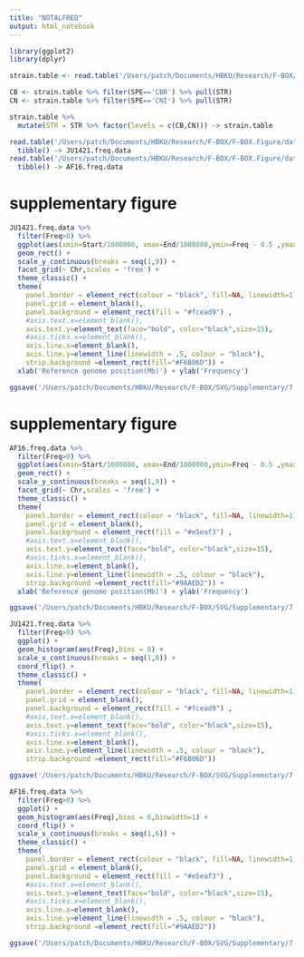```yaml
---
title: "NOTALFREQ"
output: html_notebook
---
```


```r
library(ggplot2)
library(dplyr)
```


```r
strain.table <- read.table('/Users/patch/Documents/HBKU/Research/F-BOX/F-BOX.Figure/data/strain.txt',header = T) %>% tibble()

CB <- strain.table %>% filter(SPE=='CBR') %>% pull(STR)
CN <- strain.table %>% filter(SPE=='CNI') %>% pull(STR)

strain.table %>%
  mutate(STR = STR %>% factor(levels = c(CB,CN))) -> strain.table
```


```r
read.table('/Users/patch/Documents/HBKU/Research/F-BOX/F-BOX.Figure/data/SV/JU1421.1k.FREQ.bed',col.names = c('Chr','Start','End','Freq')) %>%
  tibble() -> JU1421.freq.data
read.table('/Users/patch/Documents/HBKU/Research/F-BOX/F-BOX.Figure/data/SV/AF16.1k.FREQ.bed',col.names = c('Chr','Start','End','Freq')) %>%
  tibble() -> AF16.freq.data
```

# supplementary figure
```r
JU1421.freq.data %>%
  filter(Freq>0) %>%
  ggplot(aes(xmin=Start/1000000, xmax=End/1000000,ymin=Freq - 0.5 ,ymax=Freq + 0.5)) +
  geom_rect() +
  scale_y_continuous(breaks = seq(1,9)) +
  facet_grid(~ Chr,scales = 'free') +
  theme_classic() +
  theme(
    panel.border = element_rect(colour = "black", fill=NA, linewidth=1),
    panel.grid = element_blank(),
    panel.background = element_rect(fill = "#fcead9") , 
    #axis.text.x=element_blank(),
    axis.text.y=element_text(face="bold", color="black",size=15),
    #axis.ticks.x=element_blank(),
    axis.line.x=element_blank(),
    axis.line.y=element_line(linewidth = .5, colour = "black"),
    strip.background =element_rect(fill="#F6B06D")) +
  xlab('Reference genome position(Mb)') + ylab('Frequency')
```

```r
ggsave('/Users/patch/Documents/HBKU/Research/F-BOX/SVG/Supplementary/7.Div_freq/CN.Div_freq.pdf',width = 10,height = 3)
```


# supplementary figure
```r
AF16.freq.data %>%
  filter(Freq>0) %>%
  ggplot(aes(xmin=Start/1000000, xmax=End/1000000,ymin=Freq - 0.5 ,ymax=Freq + 0.5)) +
  geom_rect() +
  scale_y_continuous(breaks = seq(1,9)) +
  facet_grid(~ Chr,scales = 'free') +
  theme_classic() +
  theme(
    panel.border = element_rect(colour = "black", fill=NA, linewidth=1),
    panel.grid = element_blank(),
    panel.background = element_rect(fill = "#e5eaf3") , 
    #axis.text.x=element_blank(),
    axis.text.y=element_text(face="bold", color="black",size=15),
    #axis.ticks.x=element_blank(),
    axis.line.x=element_blank(),
    axis.line.y=element_line(linewidth = .5, colour = "black"),
    strip.background =element_rect(fill="#9AAED2")) +
  xlab('Reference genome position(Mb)') + ylab('Frequency')

```

```r
ggsave('/Users/patch/Documents/HBKU/Research/F-BOX/SVG/Supplementary/7.Div_freq/CB.Div_freq.pdf',width = 10,height = 3)
```





```r
JU1421.freq.data %>%
  filter(Freq>0) %>%
  ggplot() +
  geom_histogram(aes(Freq),bins = 8) +
  scale_x_continuous(breaks = seq(1,8)) +
  coord_flip() +
  theme_classic() +
  theme(
    panel.border = element_rect(colour = "black", fill=NA, linewidth=1),
    panel.grid = element_blank(),
    panel.background = element_rect(fill = "#fcead9") , 
    #axis.text.x=element_blank(),
    axis.text.y=element_text(face="bold", color="black",size=15),
    #axis.ticks.x=element_blank(),
    axis.line.x=element_blank(),
    axis.line.y=element_line(linewidth = .5, colour = "black"),
    strip.background =element_rect(fill="#F6B06D"))
```

```r
ggsave('/Users/patch/Documents/HBKU/Research/F-BOX/SVG/Supplementary/7.Div_freq/CN.Div_freq.bar.pdf',width = 3,height = 3)
```



```r
AF16.freq.data %>%
  filter(Freq>0) %>%
  ggplot() +
  geom_histogram(aes(Freq),bins = 6,binwidth=1) +
  coord_flip() +
  scale_x_continuous(breaks = seq(1,6)) +
  theme_classic() +
  theme(
    panel.border = element_rect(colour = "black", fill=NA, linewidth=1),
    panel.grid = element_blank(),
    panel.background = element_rect(fill = "#e5eaf3") , 
    #axis.text.x=element_blank(),
    axis.text.y=element_text(face="bold", color="black",size=15),
    #axis.ticks.x=element_blank(),
    axis.line.x=element_blank(),
    axis.line.y=element_line(linewidth = .5, colour = "black"),
    strip.background =element_rect(fill="#9AAED2"))

```

```r
ggsave('/Users/patch/Documents/HBKU/Research/F-BOX/SVG/Supplementary/7.Div_freq/CB.Div_freq.bar.pdf',width = 3,height = 3)
```








